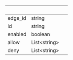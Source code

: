 | &nbsp;  | &nbsp;             | &nbsp; |
| ------- | ------------------ | ------ |
| edge_id | string             |        |
| id      | string             |        |
| enabled | boolean            |        |
| allow   | List&lt;string&gt; |        |
| deny    | List&lt;string&gt; |        |

